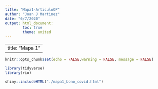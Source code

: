 ```yaml
---
title: "Mapa1-ArticuloOP"
author: "Joan J Martinez"
date: "6/7/2020"
output: html_document:
        toc: true
        theme: united
---
```

---
title: "Mapa 1"
---

```r
knitr::opts_chunk$set(echo = FALSE,warning = FALSE, message = FALSE)
```

```r
library(tidyverse)
library(rio)
```

```r
shiny::includeHTML("./mapa1_bono_covid.html")
```

